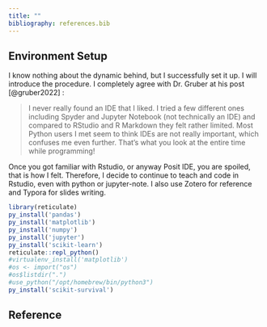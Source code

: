 ```yaml
---
title: ""
bibliography: references.bib
---
```


## Environment Setup

I know nothing about the dynamic behind, but I successfully set it up. I will introduce the procedure. I completely agree with Dr. Gruber at his post [@gruber2022] :

> I never really found an IDE that I liked. I tried a few different ones including Spyder and Jupyter Notebook (not technically an IDE) and compared to RStudio and R Markdown they felt rather limited. Most Python users I met seem to think IDEs are not really important, which confuses me even further. That’s what you look at the entire time while programming!

Once you got familiar with Rstudio, or anyway Posit IDE, you are spoiled, that is how I felt. Therefore, I decide to continue to teach and code in Rstudio, even with python or jupyter-note. I also use Zotero for reference and Typora for slides writing.

```r
library(reticulate)
py_install('pandas')
py_install('matplotlib')
py_install('numpy')
py_install('jupyter')
py_install('scikit-learn')
reticulate::repl_python()
#virtualenv_install('matplotlib')
#os <- import("os")
#os$listdir(".")
#use_python("/opt/homebrew/bin/python3")
py_install('scikit-survival')
```

## Reference
